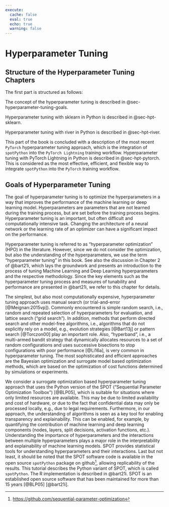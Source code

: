```yaml
---
execute:
  cache: false
  eval: true
  echo: true
  warning: false
---
```


# Hyperparameter Tuning

## Structure of the Hyperparameter Tuning Chapters

The first part is structured as follows:

The concept of the hyperparameter tuning is described in @sec-hyperparameter-tuning-goals.

Hyperparameter tuning with sklearn in Python is described in @sec-hpt-sklearn.

Hyperparameter tuning with river in Python is described in @sec-hpt-river.

This part of the book is concluded with a description of the most recent `PyTorch` hyperparameter tuning approach, which is the integration of `spotPython` into the ``PyTorch Lightning`` training workflow. Hyperparameter tuning with PyTorch Lightning in Python is described in @sec-hpt-pytorch.
This is considered as the most effective, efficient, and flexible way to integrate `spotPython` into the `PyTorch` training workflow.

## Goals of Hyperparameter Tuning {#sec-hyperparameter-tuning-goals}

The goal of hyperparameter tuning is to optimize the hyperparameters in a way that improves the performance of the machine learning or deep learning model.
Hyperparameters are parameters that are not learned during the training process, but are set before the training process begins.
Hyperparameter tuning is an important, but often difficult and computationally intensive task.
Changing the architecture of a neural network or the learning rate of an optimizer can have a significant impact on the performance.

Hyperparameter tuning is referred to as "hyperparameter optimization" (HPO) in the literature.
However, since we do not consider the optimization, but also the understanding of the hyperparameters, we use the term "hyperparameter tuning" in this book. See also the discussion in Chapter 2 of @bart21i, which lays the groundwork and presents an introduction to the process of tuning Machine Learning and Deep Learning hyperparameters and the respective methodology. Since the key elements such as the hyperparameter tuning process and measures of tunability and performance are presented in @bart21i, we refer to this chapter for details.

The simplest, but also most computationally expensive, hyperparameter tuning approach uses manual search (or trial-and-error [@Meignan:2015vp]).
Commonly encountered is simple random search, i.e., random and repeated selection of hyperparameters for evaluation, and lattice search ("grid search").
In addition, methods that perform directed search  and other model-free algorithms, i.e., algorithms that do not explicitly rely on a model, e.g., evolution strategies [@Bart13j] or pattern search [@Torczon00] play an important role.
Also, "hyperband", i.e., a multi-armed bandit strategy that dynamically allocates resources to a set of random configurations and uses successive bisections to stop configurations with poor performance [@Li16a], is very common in hyperparameter tuning.
The most sophisticated and efficient approaches are the Bayesian optimization and surrogate model based optimization methods, which are based on the optimization of cost functions determined by simulations or experiments.

We consider a surrogate optimization based hyperparameter tuning approach that uses the Python version of the SPOT ("Sequential Parameter Optimization Toolbox") [@BLP05], which is suitable for situations where only limited resources are available. This may be due to limited availability and cost of hardware, or due to the fact that confidential data may only be processed locally, e.g., due to legal requirements.
Furthermore, in our approach, the understanding of algorithms is seen as a key tool for enabling transparency and explainability. This can be enabled, for example, by quantifying the contribution of machine learning and deep learning components (nodes, layers, split decisions, activation functions, etc.).
Understanding the importance of hyperparameters and the interactions between multiple hyperparameters plays a major role in the interpretability and explainability of machine learning models.
SPOT provides statistical tools for understanding hyperparameters and their interactions. Last but not least, it should be noted that the SPOT software code is available in the open source `spotPython` package on github^[[https://github.com/sequential-parameter-optimization](https://github.com/sequential-parameter-optimization)], allowing replicability of the results.
This tutorial describes the Python variant of SPOT, which is called `spotPython`. The R implementation is described in @bart21i.
SPOT is an established open source software that has been maintained for more than 15 years [@BLP05] [@bart21i].



